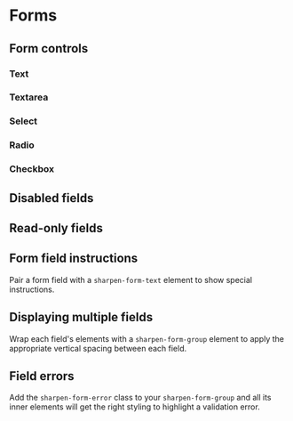 
<Meta of={FormStories} />

# Forms

<Canvas of={FormStories.Example} />

## Form controls

### Text

<Canvas of={FormStories.Text} />

### Textarea

<Canvas of={FormStories.Textarea} />

### Select

<Canvas of={FormStories.Select} />

### Radio

<Canvas of={FormStories.Radio} />

### Checkbox

<Canvas of={FormStories.Checkbox} />

## Disabled fields

<Canvas of={FormStories.Disabled} />

## Read-only fields

<Canvas of={FormStories.Readonly} />

## Form field instructions

Pair a form field with a `sharpen-form-text` element to show special instructions.

<Canvas of={FormStories.FieldInstructions} />

## Displaying multiple fields

Wrap each field's elements with a `sharpen-form-group` element to apply the
appropriate vertical spacing between each field.

<Canvas of={FormStories.FormGroups} />

## Field errors

Add the `sharpen-form-error` class to your `sharpen-form-group` and all its
inner elements will get the right styling to highlight a validation error.

<Canvas of={FormStories.FormError} />
